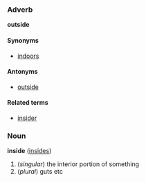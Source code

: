 ===Adverb===<!-- I think it can be used as an adjective and a preposition too! gotta love particles (: -->
'''outside'''

====Synonyms====
*[[indoors]]

====Antonyms====
*[[outside]]

====Related terms====
*[[insider]]

===Noun===
'''inside''' ([[insides]])

#(''singular'') the interior portion of something
#(''plural'') guts etc